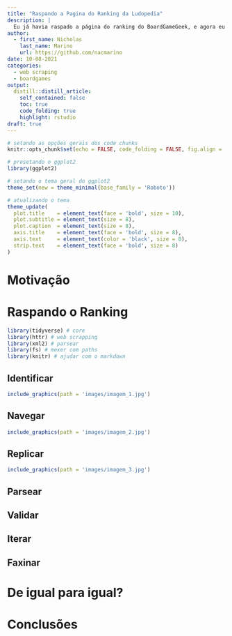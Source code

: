 ```yaml
---
title: "Raspando a Pagina do Ranking da Ludopedia"
description: |
  Eu já havia raspado a página do ranking do BoardGameGeek, e agora eu vou repetir a tarefa focando na página da Ludopedia. Meu objetivo com isso é comparar o ranking dos jogos de tabuleiro entre os dois sites, e determinar quão similares são as posições dos mesmos títulos entre eles.
author:
  - first_name: Nicholas 
    last_name: Marino
    url: https://github.com/nacmarino
date: 10-08-2021
categories:
  - web scraping
  - boardgames
output:
  distill::distill_article:
    self_contained: false
    toc: true
    code_folding: true
    highlight: rstudio
draft: true
---
```


```r
# setando as opções gerais dos code chunks
knitr::opts_chunk$set(echo = FALSE, code_folding = FALSE, fig.align = 'center')

# presetando o ggplot2
library(ggplot2)

# setando o tema geral do ggplot2
theme_set(new = theme_minimal(base_family = 'Roboto'))

# atualizando o tema
theme_update(
  plot.title    = element_text(face = 'bold', size = 10),
  plot.subtitle = element_text(size = 8),
  plot.caption  = element_text(size = 8),
  axis.title    = element_text(face = 'bold', size = 8),
  axis.text     = element_text(color = 'black', size = 8),
  strip.text    = element_text(face = 'bold', size = 8)
)
```

# Motivação

# Raspando o Ranking

```r
library(tidyverse) # core
library(httr) # web scrapping
library(xml2) # parsear
library(fs) # mexer com paths
library(knitr) # ajudar com o markdown
```

## Identificar

```r
include_graphics(path = 'images/imagem_1.jpg')
```

## Navegar

```r
include_graphics(path = 'images/imagem_2.jpg')
```

## Replicar

```r
include_graphics(path = 'images/imagem_3.jpg')
```

## Parsear

## Validar

## Iterar

## Faxinar

# De igual para igual?

# Conclusões
